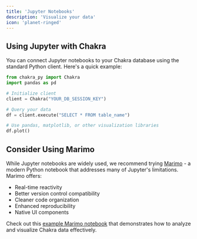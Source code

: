 ```yaml
---
title: 'Jupyter Notebooks'
description: 'Visualize your data'
icon: 'planet-ringed'
---
```


## Using Jupyter with Chakra

You can connect Jupyter notebooks to your Chakra database using the standard Python client. Here's a quick example:

```python
from chakra_py import Chakra
import pandas as pd

# Initialize client
client = Chakra("YOUR_DB_SESSION_KEY")

# Query your data
df = client.execute("SELECT * FROM table_name")

# Use pandas, matplotlib, or other visualization libraries
df.plot()
```

## Consider Using Marimo

While Jupyter notebooks are widely used, we recommend trying [Marimo](https://marimo.io/dashboard/projects) - a modern Python notebook that addresses many of Jupyter's limitations. Marimo offers:

- Real-time reactivity
- Better version control compatibility
- Cleaner code organization
- Enhanced reproducibility
- Native UI components

Check out this [example Marimo notebook](https://marimo.io/p/@chakra/notebook-6l2uh5) that demonstrates how to analyze and visualize Chakra data effectively.
